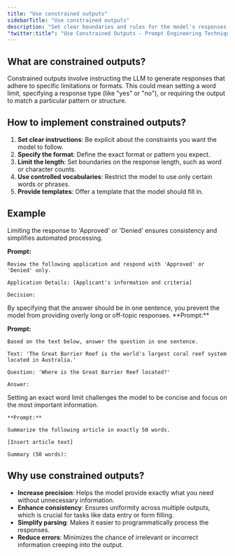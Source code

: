 ```yaml
---
title: "Use constrained outputs"
sidebarTitle: "Use constrained outputs"
description: "Set clear boundaries and rules for the model's responses to improve accuracy, consistency, and utility"
"twitter:title": "Use Constrained Outputs - Prompt Engineering Techniques"
---
```



## What are constrained outputs?

Constrained outputs involve instructing the LLM to generate responses that adhere to specific limitations or formats. This could mean setting a word limit, specifying a response type (like "yes" or "no"), or requiring the output to match a particular pattern or structure.

## How to implement constrained outputs? 

1. **Set clear instructions**: Be explicit about the constraints you want the model to follow.
2. **Specify the format**: Define the exact format or pattern you expect.
3. **Limit the length**: Set boundaries on the response length, such as word or character counts.
4. **Use controlled vocabularies**: Restrict the model to use only certain words or phrases.
5. **Provide templates**: Offer a template that the model should fill in.


## Example

<AccordionGroup>
  <Accordion title="Example 1: Binary Classification.">
  Limiting the response to 'Approved' or 'Denied' ensures consistency and simplifies automated processing.


  **Prompt:** 
  ```
  Review the following application and respond with 'Approved' or 'Denied' only.

  Application Details: [Applicant's information and criteria]

  Decision:
  ```  
</Accordion>
  
  <Accordion title="Example 2: Short Answer Generation.">
  By specifying that the answer should be in one sentence, you prevent the model from providing overly long or off-topic responses.  **Prompt:** 

  **Prompt:** 
  ```
  Based on the text below, answer the question in one sentence.

  Text: 'The Great Barrier Reef is the world's largest coral reef system located in Australia.'

  Question: 'Where is the Great Barrier Reef located?'

  Answer:
  ```

  </Accordion>

  <Accordion title="Example 3: Technical writing.">
  Setting an exact word limit challenges the model to be concise and focus on the most important information.


    **Prompt:** 
  ```
  Summarize the following article in exactly 50 words.

  [Insert article text]

  Summary (50 words):
  ```

  </Accordion>

</AccordionGroup>

## Why use constrained outputs?

- **Increase precision**: Helps the model provide exactly what you need without unnecessary information.
- **Enhance consistency**: Ensures uniformity across multiple outputs, which is crucial for tasks like data entry or form filling.
- **Simplify parsing**: Makes it easier to programmatically process the responses.
- **Reduce errors**: Minimizes the chance of irrelevant or incorrect information creeping into the output.



<QuestionsSection />
